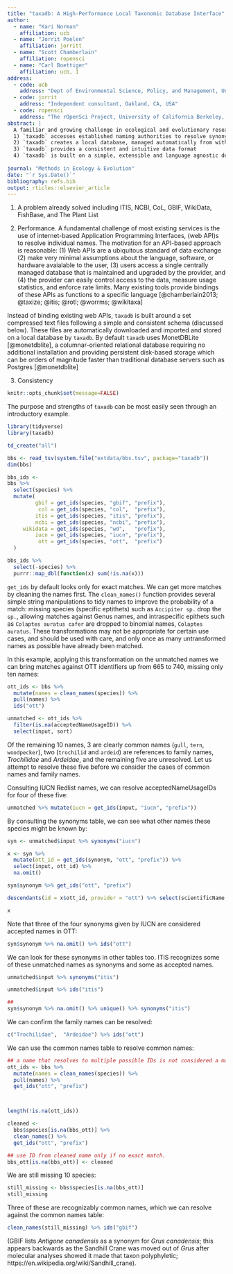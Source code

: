 ```yaml
---
title: "taxadb: A High-Performance Local Taxonomic Database Interface"
author:
  - name: "Kari Norman"
    affiliation: ucb
  - name: "Jorrit Poelen"
    affiliation: jorritt
  - name: "Scott Chamberlain"
    affiliation: ropensci      
  - name: "Carl Boettiger"
    affiliation: ucb, 1
address:
  - code: ucb
    address: "Dept of Environmental Science, Policy, and Management, University of California Berkeley, Berkeley CA 94720-3114, USA"
  - code: jorrit
    address: "Independent consultant, Oakland, CA, USA"
  - code: ropensci
    address: "The rOpenSci Project, University of California Berkeley, Berkeley CA 94720-3114, USA"
abstract: |
  A familiar and growing challenge in ecological and evolutionary research is that of reconciling scientific names of relevant taxa when combining data from separate sources. While this problem is already well understood and numerous naming authorities have been created to address the issue, most researchers lack a fast, consistent, and intuitive way to reconcile taxonomic names.  Here, we present `taxadb` R package to address this gap.  In contrast to existing tools, `taxadb` provides the following:
  1) `taxadb` accesses established naming authorities to resolve synonyms, IDs, and hiearchical classification.  
  2) `taxadb` creates a local database, managed automatically from within R, that provides fast operations on millions of taxonomic names.
  3) `taxadb` provides a consistent and intuitive data format
  4) `taxadb` is built on a simple, extensible and language agnostic design that can easily accomodiate new authorities.
  
journal: "Methods in Ecology & Evolution"
date: "`r Sys.Date()`"
bibliography: refs.bib
output: rticles::elsevier_article
---
```


1. A problem already solved  including ITIS, NCBI, CoL, GBIF, WikiData, FishBase, and The Plant List


2. Performance.  A fundamental challenge of most existing services is the use of internet-based Application Programming Interfaces, (web API)s to resolve individual names.  The motivation for an API-based approach is reasonable: (1) Web APIs are a ubiquitous standard of data exchange (2) make very minimal assumptions about the language, software, or hardware avaialable to the user, (3) users access a single centrally managed database that is maintained and upgraded by the provider, and (4) the provider can easily control access to the data, measure usage statistics, and enforce rate limits.  Many existing tools provide bindings of these APIs as functions to a specific language [@chamberlain2013; @taxize; @itis; @rotl; @worrms; @wikitaxa]

Instead of binding existing web APIs, `taxadb` is built around a set compressed text files following a simple and consistent schema (discussed below). These files are automatically downloaded and imported and stored on a local database by `taxadb`.  By default `taxadb` uses MonetDBLite [@monetdblite], a columnar-oriented relational database requiring no additional installation and providing persistent disk-based storage which can be orders of magnitude faster than traditional database servers such as Postgres [@monetdblite]

3. Consistency 




```r
knitr::opts_chunk$set(message=FALSE)
```

The purpose and strengths of `taxadb` can be most easily seen through an introductory example.  

```r
library(tidyverse)
library(taxadb)
```

```r
td_create("all")
```


```r
bbs <- read_tsv(system.file("extdata/bbs.tsv", package="taxadb"))
dim(bbs)
```


```r
bbs_ids <- 
bbs %>% 
  select(species) %>%
  mutate(
         gbif = get_ids(species, "gbif", "prefix"),
          col = get_ids(species, "col",  "prefix"),
         itis = get_ids(species, "itis", "prefix"),
         ncbi = get_ids(species, "ncbi", "prefix"),
     wikidata = get_ids(species, "wd",   "prefix"),
         iucn = get_ids(species, "iucn", "prefix"),
          ott = get_ids(species, "ott",  "prefix") 
  )

```



```r
bbs_ids %>% 
  select(-species) %>% 
  purrr::map_dbl(function(x) sum(!is.na(x)))
```

`get_ids` by default looks only for exact matches.  We can get more matches by cleaning the names first.  The `clean_names()` function provides several simple string manipulations to tidy names to improve the probability of a match: missing species (specific eptithets) such as `Accipiter sp.` drop the `sp.`, allowing matches against Genus names, and intraspecific epithets such as `Colaptes auratus cafer` are dropped to binomial names, `Colaptes auratus`.  These transformations may not be appropriate for certain use cases, and should be used with care, and only once as many untransformed names as possible have already been matched. 

In this example, applying this transformation on the unmatched names we can bring matches against OTT identifiers up from 665 to 740, missing only ten names:

```r
ott_ids <- bbs %>% 
  mutate(names = clean_names(species)) %>% 
  pull(names) %>% 
  ids("ott")

unmatched <- ott_ids %>% 
  filter(is.na(acceptedNameUsageID)) %>% 
  select(input, sort)
```

Of the remaining 10 names, 3 are clearly common names (`gull`, `tern`, `woodpecker`), two (`trochilid` and `ardeid`) are references to family names, *Trochilidae* and *Ardeidae*, and the remaining five are unresolved.  Let us attempt to resolve these five before we consider the cases of common names and family names.  

Consulting IUCN Redlist names, we can resolve acceptedNameUsageIDs for four of these five:

```r
unmatched %>% mutate(iucn = get_ids(input, "iucn", "prefix"))
```

By consulting the synonyms table, we can see what other names these species might be known by:

```r
syn <- unmatched$input %>% synonyms("iucn")
```

```r
x <- syn %>% 
  mutate(ott_id = get_ids(synonym, "ott", "prefix")) %>% 
  select(input, ott_id) %>%
  na.omit()

syn$synonym %>% get_ids("ott", "prefix")

descendants(id = x$ott_id, provider = "ott") %>% select(scientificName, taxonomicStatus, acceptedNameUsageID)
```

```r
x
```

Note that three of the four synonyms given by IUCN are considered accepted names in OTT:


```r
syn$synonym %>% na.omit() %>% ids("ott")
```

We can look for these synonyms in other tables too. ITIS recognizes some of these unmatched names as synonyms and some as accepted names. 

```r
unmatched$input %>% synonyms("itis")

unmatched$input %>% ids("itis")

## 
syn$synonym %>% na.omit() %>% unique() %>% synonyms("itis") 

```





We can confirm the family names can be resolved:

```r
c("Trochilidae",  "Ardeidae") %>% ids("ott")
```

We can use the common names table to resolve common names:








```r

## a name that resolves to multiple possible IDs is not considered a match by `get_ids()`
ott_ids <- bbs %>% 
  mutate(names = clean_names(species)) %>%
  pull(names) %>% 
  get_ids("ott", "prefix")



length(!is.na(ott_ids))
```

```r
cleaned <- 
  bbs$species[is.na(bbs_ott)] %>% 
  clean_names() %>% 
  get_ids("ott", "prefix")

## use ID from cleaned name only if no exact match.
bbs_ott[is.na(bbs_ott)] <- cleaned
```

We are still missing 10 species: 

```r
still_missing <- bbs$species[is.na(bbs_ott)]
still_missing
```

Three of these are recognizably common names, which we can resolve against the common names table: 




```r
clean_names(still_missing) %>% ids("gbif")
```



(GBIF lists *Antigone canadensis* as a synonym for *Grus canadensis*; this appears backwards as the Sandhill Crane was moved out of *Grus* after molecular analyses showed it made that taxon polyphyletic; https://en.wikipedia.org/wiki/Sandhill_crane). 


